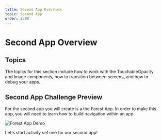 ```yaml
---
title: Second App Overview
topic: Second App
order: 2300
---
```


# Second App Overview

## Topics

The topics for this section include how to work with the TouchableOpacity and Image components, how to transition between screens, and how to debug your apps.

## Second App Challenge Preview

For the second app you will create is a the Forest App.
In order to make this app, you will need to learn how to build navigation within an app.

![Forest App Demo](./forest-app-demo.gif)

Let's start activity set one for our second app!
